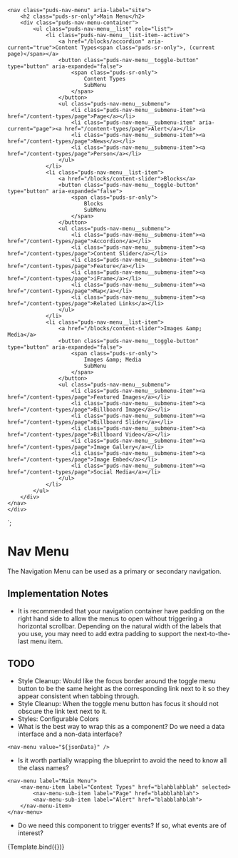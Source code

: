 
<Meta title="Components/Nav Menu" component="NavMenu" />

    <nav class="puds-nav-menu" aria-label="site">
        <h2 class="puds-sr-only">Main Menu</h2>
        <div class="puds-nav-menu-container">
            <ul class="puds-nav-menu__list" role="list">
                <li class="puds-nav-menu__list-item--active">
                    <a href="/blocks/accordion" aria-current="true">Content Types<span class="puds-sr-only">, (current page)</span></a>
                    <button class="puds-nav-menu__toggle-button" type="button" aria-expanded="false">
                        <span class="puds-sr-only">
                            Content Types
                            SubMenu
                        </span>
                    </button>
                    <ul class="puds-nav-menu__submenu">
                        <li class="puds-nav-menu__submenu-item"><a href="/content-types/page">Page</a></li>
                        <li class="puds-nav-menu__submenu-item" aria-current="page"><a href="/content-types/page">Alert</a></li>
                        <li class="puds-nav-menu__submenu-item"><a href="/content-types/page">News</a></li>
                        <li class="puds-nav-menu__submenu-item"><a href="/content-types/page">Person</a></li>
                    </ul>
                </li>
                <li class="puds-nav-menu__list-item">
                    <a href="/blocks/content-slider">Blocks</a>
                    <button class="puds-nav-menu__toggle-button" type="button" aria-expanded="false">
                        <span class="puds-sr-only">
                            Blocks
                            SubMenu
                        </span>
                    </button>
                    <ul class="puds-nav-menu__submenu">
                        <li class="puds-nav-menu__submenu-item"><a href="/content-types/page">Accordion</a></li>
                        <li class="puds-nav-menu__submenu-item"><a href="/content-types/page">Content Slider</a></li>
                        <li class="puds-nav-menu__submenu-item"><a href="/content-types/page">Feature</a></li>
                        <li class="puds-nav-menu__submenu-item"><a href="/content-types/page">iFrame</a></li>
                        <li class="puds-nav-menu__submenu-item"><a href="/content-types/page">Map</a></li>
                        <li class="puds-nav-menu__submenu-item"><a href="/content-types/page">Related Links</a></li>
                    </ul>
                </li>
                <li class="puds-nav-menu__list-item">
                    <a href="/blocks/content-slider">Images &amp; Media</a>
                    <button class="puds-nav-menu__toggle-button" type="button" aria-expanded="false">
                        <span class="puds-sr-only">
                            Images &amp; Media
                            SubMenu
                        </span>
                    </button>
                    <ul class="puds-nav-menu__submenu">
                        <li class="puds-nav-menu__submenu-item"><a href="/content-types/page">Featured Images</a></li>
                        <li class="puds-nav-menu__submenu-item"><a href="/content-types/page">Billboard Image</a></li>
                        <li class="puds-nav-menu__submenu-item"><a href="/content-types/page">Billboard Slider</a></li>
                        <li class="puds-nav-menu__submenu-item"><a href="/content-types/page">Billboard Video</a></li>
                        <li class="puds-nav-menu__submenu-item"><a href="/content-types/page">Image Gallery</a></li>
                        <li class="puds-nav-menu__submenu-item"><a href="/content-types/page">Image Embed</a></li>
                        <li class="puds-nav-menu__submenu-item"><a href="/content-types/page">Social Media</a></li>
                    </ul>
                </li>
            </ul>
        </div>
    </nav>
    </div>
`;

# Nav Menu

The Navigation Menu can be used as a primary or secondary navigation.

## Implementation Notes

* It is recommended that your navigation container have padding on the right hand side to allow the menus to open
  without triggering a horizontal scrollbar.  Depending on the natural width of the labels that you use, you may
  need to add extra padding to support the next-to-the-last menu item.

## TODO

* Style Cleanup: Would like the focus border around the toggle menu button to be the same height as the corresponding
  link next to it so they appear consistent when tabbing through.
* Style Cleanup: When the toggle menu button has focus it should not obscure the link text next to it.
* Styles: Configurable Colors
* What is the best way to wrap this as a component?  Do we need a data interface and a non-data interface?

```
<nav-menu value="${jsonData}" />
```

* Is it worth partially wrapping the blueprint to avoid the need to know all the class names?
```
<nav-menu label="Main Menu">
    <nav-menu-item label="Content Types" href="blahblahblah" selected>
        <nav-menu-sub-item label="Page" href="blabblahblah">
        <nav-menu-sub-item label="Alert" href="blabblahblah">
    </nav-menu-item>
</nav-menu>
```
* Do we need this component to trigger events?  If so, what events are of interest?

<Canvas>
    <Story name="Basic" args={{
        heading: "Alerts",
        title: "Alert Title",
        content: "This is the content of the alert.  It can be a simple paragraph or something more complex."
    }}>
      {Template.bind({})}
    </Story>
</Canvas>


